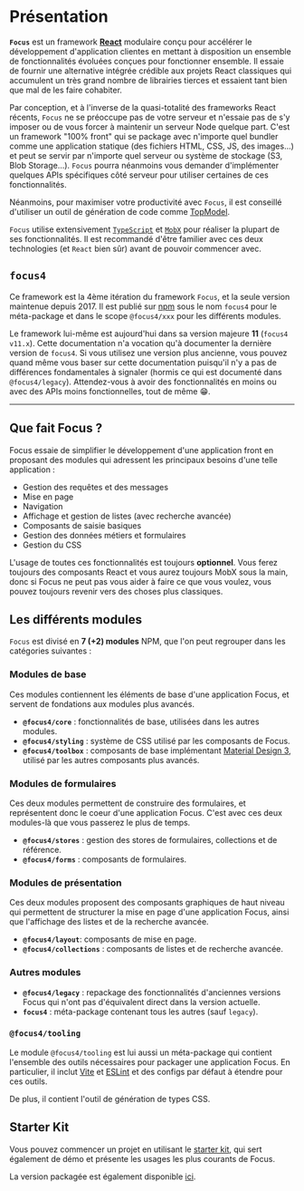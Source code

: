 
<Meta title="Présentation" />

# Présentation

**`Focus`** est un framework **[React](https://react.dev/)** modulaire conçu pour accélérer le développement d'application clientes en mettant à disposition un ensemble de
fonctionnalités évoluées conçues pour fonctionner ensemble. Il essaie de fournir une alternative intégrée crédible aux projets React classiques qui accumulent
un très grand nombre de librairies tierces et essaient tant bien que mal de les faire cohabiter.

Par conception, et à l'inverse de la quasi-totalité des frameworks React récents, `Focus` ne se préoccupe pas de votre serveur et n'essaie pas de s'y
imposer ou de vous forcer à maintenir un serveur Node quelque part. C'est un framework "100% front" qui se package avec n'importe quel bundler comme une
application statique (des fichiers HTML, CSS, JS, des images...) et peut se servir par n'importe quel serveur ou système de stockage (S3, Blob Storage...).
`Focus` pourra néanmoins vous demander d'implémenter quelques APIs spécifiques côté serveur pour utiliser certaines de ces fonctionnalités.

Néanmoins, pour maximiser votre productivité avec `Focus`, il est conseillé d'utiliser un outil de génération de code comme [TopModel](https://klee-contrib.github.io/topmodel).

`Focus` utilise extensivement [`TypeScript`](https://www.typescriptlang.org/) et [`MobX`](https://mobx.js.org/) pour réaliser la plupart de ses fonctionnalités. Il est recommandé d'être familier avec ces deux
technologies (et `React` bien sûr) avant de pouvoir commencer avec.

## `focus4`

Ce framework est la 4ème itération du framework `Focus`, et la seule version maintenue depuis 2017. Il est publié sur [npm](https://www.npmjs.com/package/focus4) sous le nom `focus4` pour le
méta-package et dans le scope `@focus4/xxx` pour les différents modules.

Le framework lui-même est aujourd'hui dans sa version majeure **11** (`focus4 v11.x`). Cette documentation n'a vocation qu'à documenter la dernière version
de `focus4`. Si vous utilisez une version plus ancienne, vous pouvez quand même vous baser sur cette documentation puisqu'il n'y a pas de différences
fondamentales à signaler (hormis ce qui est documenté dans `@focus4/legacy`). Attendez-vous à avoir des fonctionnalités en moins ou avec des APIs moins
fonctionnelles, tout de même 😁.

---

## Que fait Focus ?

Focus essaie de simplifier le développement d'une application front en proposant des modules qui adressent les principaux besoins d'une telle application :

-   Gestion des requêtes et des messages
-   Mise en page
-   Navigation
-   Affichage et gestion de listes (avec recherche avancée)
-   Composants de saisie basiques
-   Gestion des données métiers et formulaires
-   Gestion du CSS

L'usage de toutes ces fonctionnalités est toujours **optionnel**. Vous ferez toujours des composants React et vous aurez toujours MobX sous la main, donc si Focus ne peut pas vous aider à faire ce que vous voulez, vous pouvez toujours revenir vers des choses plus classiques.

## Les différents modules

`Focus` est divisé en **7 (+2) modules** NPM, que l'on peut regrouper dans les catégories suivantes :

### Modules de base

Ces modules contiennent les éléments de base d'une application Focus, et servent de fondations aux modules plus avancés.

-   **`@focus4/core`** : fonctionnalités de base, utilisées dans les autres modules.
-   **`@focus4/styling`** : système de CSS utilisé par les composants de Focus.
-   **`@focus4/toolbox`** : composants de base implémentant [Material Design 3](https://m3.material.io/components), utilisé par les autres composants plus avancés.

### Modules de formulaires

Ces deux modules permettent de construire des formulaires, et représentent donc le coeur d'une application Focus. C'est avec ces deux modules-là que vous passerez le plus de temps.

-   **`@focus4/stores`** : gestion des stores de formulaires, collections et de référence.
-   **`@focus4/forms`** : composants de formulaires.

### Modules de présentation

Ces deux modules proposent des composants graphiques de haut niveau qui permettent de structurer la mise en page d'une application Focus, ainsi que l'affichage des listes et de la recherche avancée.

-   **`@focus4/layout`**: composants de mise en page.
-   **`@focus4/collections`** : composants de listes et de recherche avancée.

### Autres modules

-   **`@focus4/legacy`** : repackage des fonctionnalités d'anciennes versions Focus qui n'ont pas d'équivalent direct dans la version actuelle.
-   **`focus4`** : méta-package contenant tous les autres (sauf `legacy`).

### `@focus4/tooling`

Le module `@focus4/tooling` est lui aussi un méta-package qui contient l'ensemble des outils nécessaires pour packager une application Focus.
En particulier, il inclut [Vite](https://vitejs.dev) et [ESLint](https://eslint.org/) et des configs par défaut à étendre pour ces outils.

De plus, il contient l'outil de génération de types CSS.

## Starter Kit

Vous pouvez commencer un projet en utilisant le [starter kit](http://www.github.com/klee-contrib/focus4-starter-kit), qui sert également de démo et présente les usages les plus courants de Focus.

La version packagée est également disponible [ici](https://focus4-starter-kit.fly.io).
